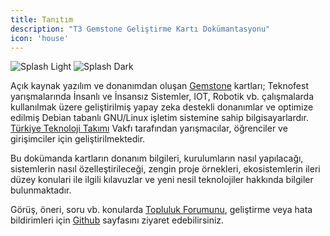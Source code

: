 ```yaml
---
title: Tanıtım
description: "T3 Gemstone Geliştirme Kartı Dokümantasyonu"
icon: 'house'
---
```


<Frame>
    <img className="block dark:hidden" src="/images/splash-light.svg" alt="Splash Light" />
    <img className="hidden dark:block" src="/images/splash-dark.svg" alt="Splash Dark" />
</Frame>

Açık kaynak yazılım ve donanımdan oluşan [Gemstone](https://en.wikipedia.org/wiki/Gemstone) kartları;
Teknofest yarışmalarında İnsanlı ve İnsansız Sistemler, IOT, Robotik vb. çalışmalarda kullanılmak üzere geliştirilmiş
yapay zeka destekli donanımlar ve optimize edilmiş Debian tabanlı GNU/Linux işletim sistemine sahip bilgisayarlardır.
[Türkiye Teknoloji Takımı](https://t3vakfi.org/) Vakfı tarafından yarışmacılar, öğrenciler ve girişimciler
için geliştirilmektedir.

Bu dokümanda kartların donanım bilgileri, kurulumların nasıl yapılacağı, sistemlerin nasıl özelleştirileceği, zengin 
proje örnekleri, ekosistemlerin ileri düzey konulari ile ilgili kılavuzlar ve yeni nesil teknolojiler hakkında
bilgiler bulunmaktadır.

Görüş, öneri, soru vb. konularda [Topluluk Forumunu](https://community.t3gemstone.org/), geliştirme veya hata 
bildirimleri için [Github](https://github.com/t3gemstone) sayfasını ziyaret edebilirsiniz.
